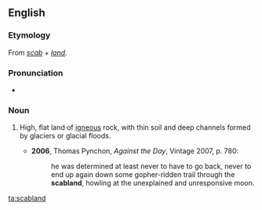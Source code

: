 ==English==

===Etymology===
From ''[[scab]]'' + ''[[land]]''.

===Pronunciation===
* {{IPA|/ˈskæblænd/}}

===Noun===
{{en-noun}}

# {{context|US|geography}} High, flat land of [[igneous]] rock, with thin soil and deep channels formed by glaciers or glacial floods.
#* '''2006''', Thomas Pynchon, ''Against the Day'', Vintage 2007, p. 780:
#*: he was determined at least never to have to go back, never to end up again down some gopher-ridden trail through the '''scabland''', howling at the unexplained and unresponsive moon.

[[ta:scabland]]